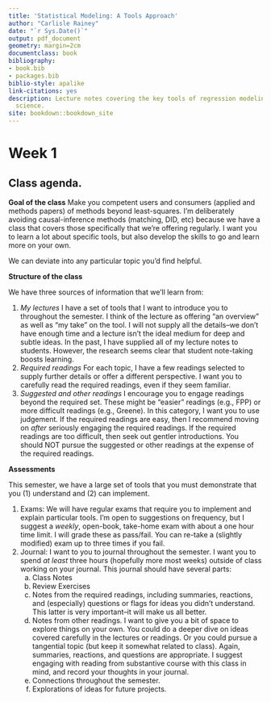 ```yaml
--- 
title: 'Statistical Modeling: A Tools Approach'
author: "Carlisle Rainey"
date: "`r Sys.Date()`"
output: pdf_document
geometry: margin=2cm
documentclass: book
bibliography:
- book.bib
- packages.bib
biblio-style: apalike
link-citations: yes
description: Lecture notes covering the key tools of regression modeling in political
  science.
site: bookdown::bookdown_site
---
```


# Week 1

## Class agenda.

**Goal of the class** Make you competent users and consumers (applied and methods papers) of methods beyond least-squares. I'm deliberately avoiding causal-inference methods (matching, DID, etc) because we have a class that covers those specifically that we're offering regularly. I want you to learn a lot about specific tools, but also develop the skills to go and learn more on your own.

We can deviate into any particular topic you'd find helpful.

**Structure of the class** 

We have three sources of information that we'll learn from:

1. *My lectures* I have a set of tools that I want to introduce you to throughout the semester. I think of the lecture as offering "an overview" as well as "my take" on the tool. I will not supply all the details--we don't have enough time and a lecture isn't the ideal medium for deep and subtle ideas. In the past, I have supplied all of my lecture notes to students. However, the research seems clear that student note-taking boosts learning. 
1. *Required readings* For each topic, I have a few readings selected to supply further details or offer a different perspective. I want you to carefully read the required readings, even if they seem familiar. 
1. *Suggested and other readings* I encourage you to engage readings beyond the required set. These might be "easier" readings (e.g., FPP) or more difficult readings (e.g., Greene). In this category, I want you to use judgement. If the required readings are easy, then I recommend moving on *after* seriously engaging the required readings. If the required readings are too difficult, then seek out gentler introductions. You should NOT pursue the suggested or other readings at the expense of the required readings.

**Assessments**

This semester, we have a large set of tools that you must demonstrate that you (1) understand and (2) can implement.

1. Exams: We will have regular exams that require you to implement and explain particular tools. I'm open to suggestions on frequency, but I suggest a *weekly*, open-book, take-home exam with about a one hour time limit. I will grade these as pass/fail. You can re-take a (slightly modified) exam up to three times if you fail.
1. Journal: I want to you to journal throughout the semester. I want you to spend *at least* three hours (hopefully more most weeks) outside of class working on your journal. This journal should have several parts:
   a. Class Notes
   a. Review Exercises
   a. Notes from the required readings, including summaries, reactions, and (especially) questions or flags for ideas you didn't understand. This latter is very important--it will make us all better.
   a. Notes from other readings. I want to give you a bit of space to explore things on your own. You could do a deeper dive on ideas covered carefully in the lectures or readings. Or you could pursue a tangential topic (but keep it somewhat related to class). Again, summaries, reactions, and questions are appropriate. I suggest engaging with reading from substantive course with this class in mind, and record your thoughts in your journal.
   a. Connections throughout the semester.
   a. Explorations of ideas for future projects. 


